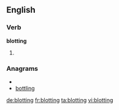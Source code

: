 ==English==

===Verb===
'''blotting'''

# {{present participle of|[[blot]]}}

===Anagrams===
* {{alphagram|bgilnott}}
* [[bottling#English|bottling]]

[[de:blotting]]
[[fr:blotting]]
[[ta:blotting]]
[[vi:blotting]]
